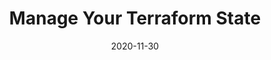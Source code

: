 ---
title: Manage Your Terraform State
tagline: Or how I learned to stop worrying about DevOps
date: 2020-11-30
link: https://levelup.gitconnected.com/manage-your-terraform-state-1be1eb8e16f4
type: post
---